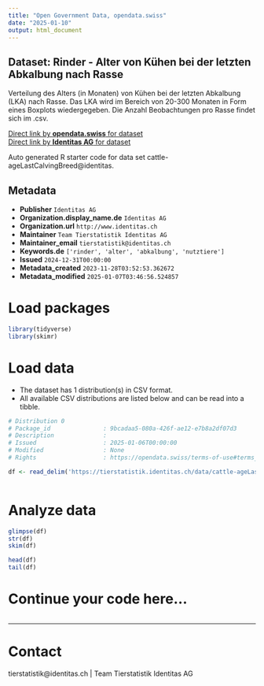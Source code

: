 ```yaml
---
title: "Open Government Data, opendata.swiss"
date: "2025-01-10"
output: html_document
---
```


## Dataset: Rinder - Alter von Kühen bei der letzten Abkalbung nach Rasse

Verteilung des Alters (in Monaten) von Kühen bei der letzten Abkalbung (LKA) nach Rasse. Das LKA wird im Bereich von 20-300 Monaten in Form eines Boxplots wiedergegeben. Die Anzahl Beobachtungen pro Rasse findet sich im .csv.

[Direct link by **opendata.swiss** for dataset](https://opendata.swiss/de/dataset/rinder-alter-von-kuhen-bei-der-letzten-abkalbung-nach-rasse)<br>
[Direct link by **Identitas AG** for dataset](https://tierstatistik.identitas.ch/)

Auto generated R starter code for data set cattle-ageLastCalvingBreed@identitas.

## Metadata

- **Publisher** `Identitas AG`
- **Organization.display_name.de** `Identitas AG`
- **Organization.url** `http://www.identitas.ch`
- **Maintainer** `Team Tierstatistik Identitas AG`
- **Maintainer_email** `tierstatistik@identitas.ch`
- **Keywords.de** `['rinder', 'alter', 'abkalbung', 'nutztiere']`
- **Issued** `2024-12-31T00:00:00`
- **Metadata_created** `2023-11-28T03:52:53.362672`
- **Metadata_modified** `2025-01-07T03:46:56.524857`


# Load packages

```r

library(tidyverse)
library(skimr)

```

# Load data

-   The dataset has 1 distribution(s) in CSV format.
-   All available CSV distributions are listed below and can be read into a tibble.

```r

# Distribution 0
# Package_id               : 9bcadaa5-080a-426f-ae12-e7b8a2df07d3
# Description              : 
# Issued                   : 2025-01-06T00:00:00
# Modified                 : None
# Rights                   : https://opendata.swiss/terms-of-use#terms_by

df <- read_delim('https://tierstatistik.identitas.ch/data/cattle-ageLastCalvingBreed.csv')



```

# Analyze data

```r

glimpse(df)
str(df)
skim(df)

head(df)
tail(df)

```

# Continue your code here...

```r

```

------------------------------------------------------------------------

# Contact

tierstatistik@identitas.ch | Team Tierstatistik Identitas AG
